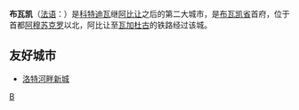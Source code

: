 {{Infobox city
|name=布瓦凯
|native_name={{lang|fr|Bouaké}}
|subdivision_type=国家
|subdivision_name=[[科特迪瓦|科特迪瓦]]
|subdivision_type1=省
|subdivision_name1=[[布瓦凯省|布瓦凯省]]
|area_total=
|pushpin_map=Côte d'Ivoire 
|population_total=461,618
|population_as_of=<span style="font-size:smaller;">1998年</span>
|latd=7 |latm=42 |lats= |latNS=N 
|longd=5 |longm=00 |longs= |longEW=W }}
'''布瓦凯'''（[[法语|法语]]：'''{{lang|fr|Bouaké}}'''）是[[科特迪瓦|科特迪瓦]]继[[阿比让|阿比让]]之后的第二大城市，是[[布瓦凯省|布瓦凯省]]首府，位于首都[[阿穆苏克罗|阿穆苏克罗]]以北，阿比让至[[瓦加杜古|瓦加杜古]]的铁路经过该城。

==友好城市==
* {{FRA}} [[洛特河畔新城|洛特河畔新城]]

{{Authority control}}
{{科特迪瓦地理小作品}}

{{coord|7|41|N|5|01|W|display=title}}

[[Category:科特迪瓦城市|B]]